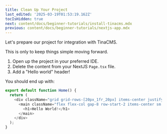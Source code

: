 ```yaml
---
title: Clean Up Your Project
last_edited: '2025-03-19T01:53:19.162Z'
tocIsHidden: true
next: content/docs/beginner-tutorials/install-tinacms.mdx
previous: content/docs/beginner-tutorials/nextjs-app.mdx
---
```


Let's prepare our project for integration with TinaCMS.

This is only to keep things simple moving forward.

1. Open up the project in your preferred IDE.
2. Delete the content from your NextJS `Page.tsx` file.
3. Add a "Hello world" header!

You should end up with:

```typescript
export default function Home() {
  return (
    <div className="grid grid-rows-[20px_1fr_20px] items-center justify-items-center min-h-screen p-8 pb-20 gap-16 sm:p-20 font-[family-name:var(--font-geist-sans)]">
      <main className="flex flex-col gap-8 row-start-2 items-center sm:items-start">
        <h1>Hello World!</h1>
      </main>
    </div>
  );
}
```
